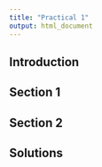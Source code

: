```yaml
---
title: "Practical 1"
output: html_document
---
```


## Introduction

## Section 1

## Section 2

## Solutions